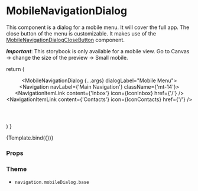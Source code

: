 
<Meta
  title="Components/Navigation/MobileNavigationDialog"
  component={MobileNavigationDialog}
/>

# MobileNavigationDialog

This component is a dialog for a mobile menu. It will cover the full app.
The close button of the menu is customizable. It makes use of the [MobileNavigationDialogCloseButton](/docs/components-navigation-MobileNavigationDialogCloseButton--default-story) component.

_**Important**_: This storybook is only available for a mobile view. Go to Canvas -> change the size of the preview -> Small mobile.

  return (
    <NavigationProvider>
      <div>
        <Header title="Home" />
        <MobileNavigationDialog {...args} dialogLabel="Mobile Menu">
          <Navigation navLabel={'Main Navigation'} className={'mt-14'}>
            <NavigationItemLink content={'Inbox'} icon={IconInbox} href={'/'} />
            <NavigationItemLink
              content={'Contacts'}
              icon={IconContacts}
              href={'/'}
            />
          </Navigation>
        </MobileNavigationDialog>
      </div>
    </NavigationProvider>
  )
}

<Canvas>
  <Story name="Default">{Template.bind({})}</Story>
</Canvas>

### Props

<ArgsTable story="Default" />

### Theme

- `navigation.mobileDialog.base`
